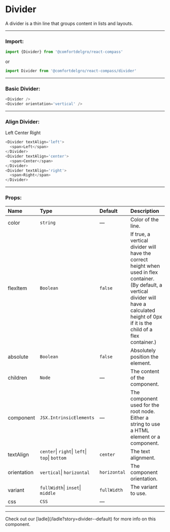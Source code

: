 
# Divider

A divider is a thin line that groups content in lists and layouts.

---

### Import:

```js
import {Divider} from '@comfortdelgro/react-compass'
```

or

```js
import Divider from '@comfortdelgro/react-compass/divider'
```

---

### Basic Divider:

<section className={styles.avatarShowcaseContainer} style={{flexDirection: 'column'}}>
  <Divider />
  <div style={{height: 200}}>
    <Divider orientation='vertical' />
  </div>
</section>

```js
<Divider />
<Divider orientation='vertical' />
```

---

### Align Divider:

<section className={styles.avatarShowcaseContainer} style={{flexDirection: 'column'}}>
  <Divider textAlign='left'>
    <span>Left</span>
  </Divider>
  <Divider textAlign='center'>
    <span>Center</span>
  </Divider>
  <Divider textAlign='right'>
    <span>Right</span>
  </Divider>
</section>

```js
<Divider textAlign='left'>
  <span>Left</span>
</Divider>
<Divider textAlign='center'>
  <span>Center</span>
</Divider>
<Divider textAlign='right'>
  <span>Right</span>
</Divider>
```

---

### Props:
| Name        | Type                                           | Default      | Description                                                                                                                                                                                         |
| :---------- | :--------------------------------------------- | :----------- | :-------------------------------------------------------------------------------------------------------------------------------------------------------------------------------------------------- |
| color       | `string`                                       | —            | Color of the line.                                                                                                                                                                                  |
| flexItem    | `Boolean`                                      | `false`      | If true, a vertical divider will have the correct height when used in flex container. (By default, a vertical divider will have a calculated height of 0px if it is the child of a flex container.) |
| absolute    | `Boolean`                                      | `false`      | Absolutely position the element.                                                                                                                                                                    |
| children    | `Node`                                         | —            | The content of the component.                                                                                                                                                                       |
| component   | `JSX.IntrinsicElements`                        | —            | The component used for the root node. Either a string to use a HTML element or a component.                                                                                                         |
| textAlign   | `center`\| `right`\| `left`\| `top`\| `bottom` | `center`     | The text alignment.                                                                                                                                                                                 |
| orientation | `vertical`\| `horizontal`                      | `horizontal` | The component orientation.                                                                                                                                                                          |
| variant     | `fullWidth`\| `inset`\| `middle`               | `fullWidth`  | The variant to use.                                                                                                                                                                                 |
| css         | `CSS`                                          | —            |                                                                                                                                                                                                     |

---

<Callout>
  Check out our [ladle](/ladle?story=divider--default) for more info on this
  component.
</Callout>
